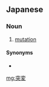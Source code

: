 {{also|突变|突變}}
==Japanese==
{{ja-kanjitab|とつ|へん|yomi=on}}

===Noun===
{{ja-noun|とつへん}}

# {{lb|ja|biochemistry}} [[mutation]]

====Synonyms====
* {{l|ja|突然変異}}

[[mg:突変]]